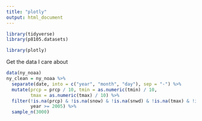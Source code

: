 ```yaml
---
title: "plotly"
output: html_document
---
```


```r
library(tidyverse)
library(p8105.datasets)

library(plotly)
```

Get the data I care about

```r
data(ny_noaa)
ny_clean = ny_noaa %>% 
  separate(date, into = c("year", "month", "day"), sep = "-") %>% 
  mutate(prcp = prcp / 10, tmin = as.numeric(tmin) / 10, 
         tmax = as.numeric(tmax) / 10) %>% 
  filter(!is.na(prcp) & !is.na(snow) & !is.na(snwd) & !is.na(tmax) & !is.na(tmin),
         year >= 2005) %>% 
  sample_n(3000)
```